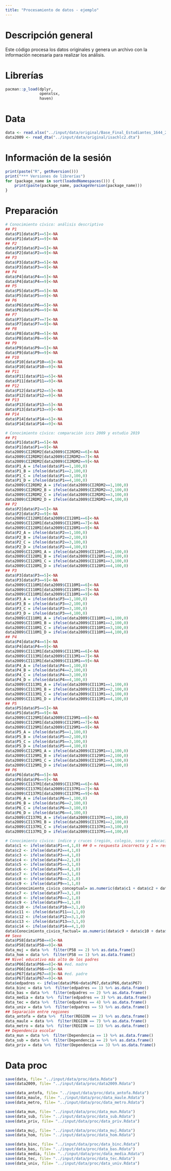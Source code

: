 ```yaml
---
title: "Procesamiento de datos - ejemplo"
---
```


# Descripción general

Este código procesa los datos originales y genera un archivo con la información necesaria para realizar los análisis.

# Librerías

```r
pacman::p_load(dplyr,
               openxlsx,
               haven)
```

# Data

```r
data <- read.xlsx("../input/data/original/Base_Final_Estudiantes_1644_20_01_2020.v2+posoct.xlsx", 1)
data2009 <- read_dta("../input/data/original/isachlc2.dta")
```

# Información de la sesión

```r
print(paste("R", getRversion()))
print("*** Versiones de librerías")
for (package_name in sort(loadedNamespaces())) {
    print(paste(package_name, packageVersion(package_name)))
}
```

# Preparación

```r
# Conocimiento cívico: análisis descriptivo
## P1
data$P1[data$P1==5]<-NA
data$P1[data$P1==9]<-NA
## P2
data$P2[data$P2==5]<-NA
data$P2[data$P2==9]<-NA
## P3
data$P3[data$P3==5]<-NA
data$P3[data$P3==9]<-NA
## P4
data$P4[data$P4==5]<-NA
data$P4[data$P4==9]<-NA
## P5
data$P5[data$P5==5]<-NA
data$P5[data$P5==9]<-NA
## P6
data$P6[data$P6==5]<-NA
data$P6[data$P6==9]<-NA
## P7
data$P7[data$P7==7]<-NA
data$P7[data$P7==9]<-NA
## P8
data$P8[data$P8==5]<-NA
data$P8[data$P8==9]<-NA
## P9
data$P9[data$P9==5]<-NA
data$P9[data$P9==9]<-NA
## P10
data$P10[data$P10==6]<-NA
data$P10[data$P10==9]<-NA
## P11
data$P11[data$P11==5]<-NA
data$P11[data$P11==9]<-NA
## P12
data$P12[data$P12==5]<-NA
data$P12[data$P12==9]<-NA
## P13
data$P13[data$P13==5]<-NA
data$P13[data$P13==9]<-NA
## P14
data$P14[data$P14==5]<-NA
data$P14[data$P14==9]<-NA

# Conocimiento cívico: comparación iccs 2009 y estudio 2019
## P1
data$P1[data$P1==5]<-NA
data$P1[data$P1==9]<-NA
data2009$CI2RDM2[data2009$CI2RDM2==6]<-NA
data2009$CI2RDM2[data2009$CI2RDM2==7]<-NA
data2009$CI2RDM2[data2009$CI2RDM2==9]<-NA
data$P1_A = ifelse(data$P1==1,100,0)
data$P1_B = ifelse(data$P1==2,100,0)
data$P1_C = ifelse(data$P1==3,100,0)
data$P1_D = ifelse(data$P1==4,100,0)
data2009$CI2RDM2_A = ifelse(data2009$CI2RDM2==1,100,0)
data2009$CI2RDM2_B = ifelse(data2009$CI2RDM2==2,100,0)
data2009$CI2RDM2_C = ifelse(data2009$CI2RDM2==3,100,0)
data2009$CI2RDM2_D = ifelse(data2009$CI2RDM2==4,100,0)
## P2
data$P2[data$P2==5]<-NA
data$P2[data$P2==9]<-NA
data2009$CI128M1[data2009$CI128M1==6]<-NA
data2009$CI128M1[data2009$CI128M1==7]<-NA
data2009$CI128M1[data2009$CI128M1==9]<-NA
data$P2_A = ifelse(data$P2==1,100,0)
data$P2_B = ifelse(data$P2==2,100,0)
data$P2_C = ifelse(data$P2==3,100,0)
data$P2_D = ifelse(data$P2==4,100,0)
data2009$CI128M1_A = ifelse(data2009$CI128M1==1,100,0)
data2009$CI128M1_B = ifelse(data2009$CI128M1==2,100,0)
data2009$CI128M1_C = ifelse(data2009$CI128M1==3,100,0)
data2009$CI128M1_D = ifelse(data2009$CI128M1==4,100,0)
## P3
data$P3[data$P3==5]<-NA
data$P3[data$P3==9]<-NA
data2009$CI110M1[data2009$CI110M1==6]<-NA
data2009$CI110M1[data2009$CI110M1==7]<-NA
data2009$CI110M1[data2009$CI110M1==9]<-NA
data$P3_A = ifelse(data$P3==1,100,0)
data$P3_B = ifelse(data$P3==2,100,0)
data$P3_C = ifelse(data$P3==3,100,0)
data$P3_D = ifelse(data$P3==4,100,0)
data2009$CI110M1_A = ifelse(data2009$CI110M1==1,100,0)
data2009$CI110M1_B = ifelse(data2009$CI110M1==2,100,0)
data2009$CI110M1_C = ifelse(data2009$CI110M1==3,100,0)
data2009$CI110M1_D = ifelse(data2009$CI110M1==4,100,0)
## P4
data$P4[data$P4==5]<-NA
data$P4[data$P4==9]<-NA
data2009$CI113M1[data2009$CI113M1==6]<-NA
data2009$CI113M1[data2009$CI113M1==7]<-NA
data2009$CI113M1[data2009$CI113M1==9]<-NA
data$P4_A = ifelse(data$P4==1,100,0)
data$P4_B = ifelse(data$P4==2,100,0)
data$P4_C = ifelse(data$P4==3,100,0)
data$P4_D = ifelse(data$P4==4,100,0)
data2009$CI113M1_A = ifelse(data2009$CI113M1==1,100,0)
data2009$CI113M1_B = ifelse(data2009$CI113M1==2,100,0)
data2009$CI113M1_C = ifelse(data2009$CI113M1==3,100,0)
data2009$CI113M1_D = ifelse(data2009$CI113M1==4,100,0)
## P5 
data$P5[data$P5==5]<-NA
data$P5[data$P5==9]<-NA
data2009$CI129M1[data2009$CI129M1==6]<-NA
data2009$CI129M1[data2009$CI129M1==7]<-NA
data2009$CI129M1[data2009$CI129M1==9]<-NA
data$P5_A = ifelse(data$P5==1,100,0)
data$P5_B = ifelse(data$P5==2,100,0)
data$P5_C = ifelse(data$P5==3,100,0)
data$P5_D = ifelse(data$P5==4,100,0)
data2009$CI129M1_A = ifelse(data2009$CI129M1==1,100,0)
data2009$CI129M1_B = ifelse(data2009$CI129M1==2,100,0)
data2009$CI129M1_C = ifelse(data2009$CI129M1==3,100,0)
data2009$CI129M1_D = ifelse(data2009$CI129M1==4,100,0)
## P6
data$P6[data$P6==5]<-NA
data$P6[data$P6==9]<-NA
data2009$CI137M1[data2009$CI137M1==6]<-NA
data2009$CI137M1[data2009$CI137M1==7]<-NA
data2009$CI137M1[data2009$CI137M1==9]<-NA
data$P6_A = ifelse(data$P6==1,100,0)
data$P6_B = ifelse(data$P6==2,100,0)
data$P6_C = ifelse(data$P6==3,100,0)
data$P6_D = ifelse(data$P6==4,100,0)
data2009$CI137M1_A = ifelse(data2009$CI137M1==1,100,0)
data2009$CI137M1_B = ifelse(data2009$CI137M1==2,100,0)
data2009$CI137M1_C = ifelse(data2009$CI137M1==3,100,0)
data2009$CI137M1_D = ifelse(data2009$CI137M1==4,100,0)

# Conocimiento cívico: índice y cruces (región, colegio, sexo y educación de los padres)
data$c1 <- ifelse(data$P1==4,1,0) ## 0 = respuesta incorrecta y 1 = respuesta correcta
data$c2 <- ifelse(data$P2==4,1,0)
data$c3 <- ifelse(data$P3==4,1,0)
data$c4 <- ifelse(data$P4==2,1,0)
data$c5 <- ifelse(data$P5==3,1,0)
data$c6 <- ifelse(data$P6==4,1,0)
data$c7 <- ifelse(data$P7==3,1,0)
data$c8 <- ifelse(data$P8==2,1,0)
data$c9 <- ifelse(data$P9==1,1,0)
data$Conocimiento_civico_conceptual= as.numeric(data$c1 + data$c2 + data$c3 + data$c4 + data$c5 + data$c6 + data$c7 + data$c8) 
data$c7 <- ifelse(data$P7==3,1,0)
data$c8 <- ifelse(data$P8==2,1,0)
data$c9 <- ifelse(data$P9==1,1,0)
data$c10 <- ifelse(data$P10==3,1,0)
data$c11 <- ifelse(data$P11==1,1,0)
data$c12 <- ifelse(data$P12==3,1,0)
data$c13 <- ifelse(data$P13==3,1,0)
data$c14 <- ifelse(data$P14==4,1,0)
data$Conocimiento_civico_factual= as.numeric(data$c9 + data$c10 + data$c11 + + data$c12 + data$c13 + data$c14)               
## Sexo
data$P58[data$P58==4]<-NA
data$P58[data$P58==9]<-NA
data_muj = data %>%  filter(P58 == 2) %>% as.data.frame()
data_hom = data %>%  filter(P58 == 1) %>% as.data.frame()
## Nivel educativo más alto de los padres
data$P66[data$P66==8]<-NA #ed. madre
data$P66[data$P66==9]<-NA
data$P67[data$P67==8]<-NA #ed. padre
data$P67[data$P67==9]<-NA
data$edpadres <- ifelse(data$P66>data$P67,data$P66,data$P67)
data_binc = data %>%  filter(edpadres == 1) %>% as.data.frame()
data_bas = data %>%  filter(edpadres == 2) %>% as.data.frame()
data_media = data %>%  filter(edpadres == 3) %>% as.data.frame()
data_tec = data %>%  filter(edpadres == 4) %>% as.data.frame()
data_univ = data %>%  filter(edpadres == 5) %>% as.data.frame()
## Separación entre regiones
data_antofa = data %>%  filter(REGION == 2) %>% as.data.frame()
data_maule = data %>%  filter(REGION == 7) %>% as.data.frame()
data_metro = data %>%  filter(REGION == 13) %>% as.data.frame()
## Dependencia escolar
data_mun = data %>%  filter(Dependencia == 1) %>% as.data.frame()
data_sub = data %>%  filter(Dependencia == 2) %>% as.data.frame()
data_priv = data %>%  filter(Dependencia == 3) %>% as.data.frame()
```

# Data proc
```r
save(data, file= "../input/data/proc/data.Rdata")
save(data2009, file= "../input/data/proc/data2009.Rdata")

save(data_antofa, file= "../input/data/proc/data_antofa.Rdata")
save(data_maule, file= "../input/data/proc/data_maule.Rdata")
save(data_metro, file= "../input/data/proc/data_metro.Rdata")

save(data_mun, file= "../input/data/proc/data_mun.Rdata")
save(data_sub, file= "../input/data/proc/data_sub.Rdata")
save(data_priv, file= "../input/data/proc/data_priv.Rdata")

save(data_muj, file= "../input/data/proc/data_muj.Rdata")
save(data_hom, file= "../input/data/proc/data_hom.Rdata")

save(data_binc, file= "../input/data/proc/data_binc.Rdata")
save(data_bas, file= "../input/data/proc/data_bas.Rdata")
save(data_media, file= "../input/data/proc/data_media.Rdata")
save(data_tec, file= "../input/data/proc/data_tec.Rdata")
save(data_univ, file= "../input/data/proc/data_univ.Rdata")
```

